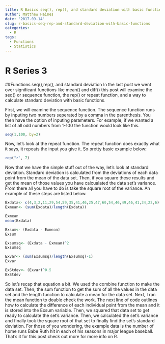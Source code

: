 ```yaml
---
title: R Basics seq(), rep(), and standard deviation with basic functions
author: Matthew Haines
date: '2017-09-14'
slug: r-basics-seq-rep-and-standard-deviation-with-basic-functions
categories:
  - R
tags:
  - Functions
  - Statistics
---
```

# R Series 3

##Functions seq(),rep(), and standard deviation
In the last post we went over significant functions like mean() and diff() this post will examine the seq() or sequence function, the rep() or repeat function, and a way to calculate standard deviation with basic functions. 

First, we will examine the sequence function. The sequence function runs by inputing two numbers seperated by a comma in the parenthesis. You then have the option of inputing parameters. For example, if we wanted a list of all odd numbers from 1-100 the function would look like this.

```r
seq(1,100, by=2)
```

Now, let's look at the repeat function. The repeat function does exactly what it says, it repeats the input you give it. So pretty basic example below:

```r
rep("z", 7)
```

Now that we have the simple stuff out of the way, let's look at standard deviation. Standard deviation is calculated from the deviations of each data point from the mean of the data set. Then, if you square these results and get the mean of those values you have calcualated the data set's variance. From there all you have to do is take the square root of the variance. An example of these steps are listed below.

```r
Exdata<- c(4,3,2,11,29,54,59,35,41,46,25,47,60,54,46,49,46,41,34,22,6)
Exmean<- (sum(Exdata)/length(Exdata))

Exmean
mean(Exdata)

Exsum<- (Exdata - Exmean)
Exsum

Exsumsq<- (Exdata - Exmean)^2
Exsumsq

Exvar<- (sum(Exsumsq)/length(Exsumsq)-1)
Exvar

ExStdev<- (Exvar)^0.5
ExStdev
```

So let's recap that equation a bit. We used the combine function to make the data set. Then, the sum function to get the sum of all the values in the data set and the length function to calculate a mean for the data set. Next, I ran the mean function to double check the work. The next line of code outlines how to calculate the difference of each individual point from the mean and it is stored into the Exsum variable. Then, we squared that data set to get ready to calculate the set's variance. Then, we calculated the set's variance and finally took the square root of that set to finally find the set's standard deviation. For those of you wondering, the example data is the number of home runs Babe Ruth hit in each of his seasons in major league baseball. That's it for this post check out more for more info on R. 